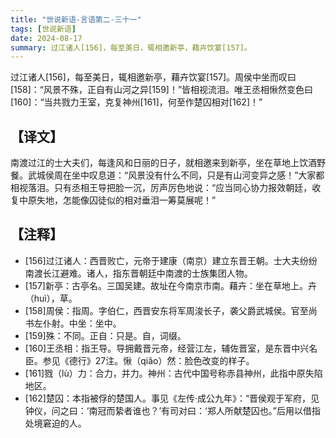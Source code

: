 ```yaml
---
title: "世说新语-言语第二-三十一"
tags: [世说新语]
date: 2024-08-17
summary: 过江诸人[156]，每至美日，辄相邀新亭，藉卉饮宴[157]。
---
```


过江诸人[156]，每至美日，辄相邀新亭，藉卉饮宴[157]。周侯中坐而叹曰[158]：“风景不殊，正自有山河之异[159]！”皆相视流泪。唯王丞相愀然变色曰[160]：“当共戮力王室，克复神州[161]，何至作楚囚相对[162]！”

## 【译文】

南渡过江的士大夫们，每逢风和日丽的日子，就相邀来到新亭，坐在草地上饮酒野餐。武城侯周在坐中叹息道：“风景没有什么不同，只是有山河变异之感！”大家都相视落泪。只有丞相王导把脸一沉，厉声厉色地说：“应当同心协力报效朝廷，收复中原失地，怎能像囚徒似的相对垂泪一筹莫展呢！”

## 【注释】

- [156]过江诸人：西晋败亡，元帝于建康（南京）建立东晋王朝。士大夫纷纷南渡长江避难。诸人，指东晋朝廷中南渡的士族集团人物。
- [157]新亭：古亭名。三国吴建。故址在今南京市南。藉卉：坐在草地上。卉（huì），草。
- [158]周侯：指周。字伯仁，西晋安东将军周浚长子，袭父爵武城侯。官至尚书左仆射。中坐：坐中。
- [159]殊：不同。正自：只是。自，词缀。
- [160]王丞相：指王导。导拥戴晋元帝，经营江左，辅佐晋室，是东晋中兴名臣。参见《德行》27注。愀（qiǎo）然：脸色改变的样子。
- [161]戮（lù）力：合力，并力。神州：古代中国号称赤县神州，此指中原失陷地区。
- [162]楚囚：本指被俘的楚国人。事见《左传·成公九年》：“晋侯观于军府，见钟仪，问之曰：‘南冠而絷者谁也？’有司对曰：‘郑人所献楚囚也。”后用以借指处境窘迫的人。
